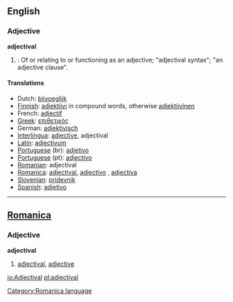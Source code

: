 ==English==

===Adjective===
'''adjectival'''
# {{grammar}}: Of or relating to or functioning as an adjective; "adjectival syntax"; "an adjective clause".

====Translations====
*Dutch: [[bijvoeglijk]]
*[[Finnish]]: [[adjektiivi]] in compound words, otherwise [[adjektiivinen]]
*French: [[adjectif]]
*[[Greek]]: [[επιθετικός]]
*German: [[adjektivisch]]
*[[Interlingua]]: [[adjective]], adjectival
*[[Latin]]: [[adjectivum]]
*[[Portuguese]] (br): [[adjetivo]]
*[[Portuguese]] (pt): [[adjectivo]]
*[[Romanian]]: adjectival
*[[Romanica]]: [[adjectival]], [[adjectivo]] {{m}}, [[adjectiva]] {{f}}
*[[Slovenian]]: [[pridevnik]]
*[[Spanish]]: [[adjetivo]]

----

==[[Romanica]]==
[[Category:Romanica language]]
===Adjective===
<b>adjectival</b>
# [[adjectival]], [[adjective]]

[[io:Adjectival]]
[[pl:adjectival]]